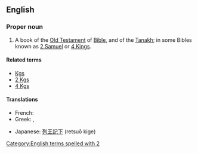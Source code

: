 ==English==
{{book of the Bible|Books of Kings}}

===Proper noun===
{{en-proper noun}}
# {{biblical}}  A book of the [[Old Testament]] of [[Bible]], and of the [[Tanakh]]; in some Bibles known as [[2 Samuel]] or [[4 Kings]].

====Related terms====
*[[Kgs]]
*[[2 Kgs]]
*[[4 Kgs]]

====Translations====
{{trans-top|book of the Bible}}
* French: {{t|fr|2 Rois}}
*Greek: {{t|el|Β' Βασιλειών||tr=B' Vasileión}}, {{t|el|Βασιλείς Β'||tr=Vasileís B'}}
{{trans-mid}}
*Japanese: [[列王記下]] (retsuō kige)
{{trans-bottom}}

[[Category:English terms spelled with 2]]